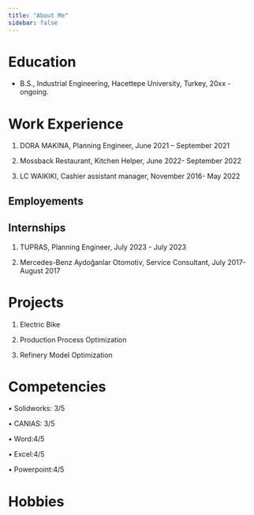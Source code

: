```yaml
---
title: "About Me"
sidebar: false 
---
```


# Education

-   B.S., Industrial Engineering, Hacettepe University, Turkey, 20xx - ongoing.

# Work Experience

1.  DORA MAKINA, Planning Engineer, June 2021 – September 2021

2.  Mossback Restaurant, Kitchen Helper, June 2022- September 2022

3.  LC WAIKIKI, Cashier assistant manager, November 2016- May 2022

## Employements

## Internships

1.  TUPRAS, Planning Engineer, July 2023 - July 2023

2.  Mercedes-Benz Aydoğanlar Otomotiv, Service Consultant, July 2017- August 2017

# Projects

1.  Electric Bike 

2.  Production Process Optimization

3.  Refinery Model Optimization

# Competencies
•  Solidworks: 3/5

•  CANIAS: 3/5

•  Word:4/5

•  Excel:4/5

•  Powerpoint:4/5

# Hobbies
